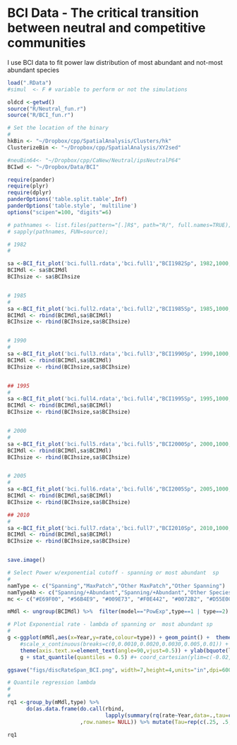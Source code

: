 # BCI Data - The critical transition between neutral and competitive communities 

I use BCI data to fit power law distribution of most abundant and not-most abundant species 



```r
load(".RData")
#simul  <- F # variable to perform or not the simulations

oldcd <-getwd()
source("R/Neutral_fun.r")
source("R/BCI_fun.r")

# Set the location of the binary 
#
hkBin <- "~/Dropbox/cpp/SpatialAnalysis/Clusters/hk"
ClusterizeBin <- "~/Dropbox/cpp/SpatialAnalysis/XY2sed"

#neuBin64<- "~/Dropbox/cpp/CaNew/Neutral/ipsNeutralP64"
BCIwd <- "~/Dropbox/Data/BCI"

require(pander)
require(plyr)
require(dplyr)
panderOptions('table.split.table',Inf)
panderOptions('table.style', 'multiline')
options("scipen"=100, "digits"=6)
```


```r



# pathnames <- list.files(pattern="[.]R$", path="R/", full.names=TRUE);
# sapply(pathnames, FUN=source);

# 1982
#

sa <-BCI_fit_plot('bci.full1.rdata','bci.full1',"BCI1982Sp", 1982,1000,500,1)
BCIMdl <- sa$BCIMdl
BCIhsize <- sa$BCIhsize


# 1985
#
sa <-BCI_fit_plot('bci.full2.rdata','bci.full2',"BCI1985Sp", 1985,1000,500,1)
BCIMdl <- rbind(BCIMdl,sa$BCIMdl)
BCIhsize <- rbind(BCIhsize,sa$BCIhsize)


# 1990
#
sa <-BCI_fit_plot('bci.full3.rdata','bci.full3',"BCI1990Sp", 1990,1000,500,1)
BCIMdl <- rbind(BCIMdl,sa$BCIMdl)
BCIhsize <- rbind(BCIhsize,sa$BCIhsize)


## 1995
#
sa <-BCI_fit_plot('bci.full4.rdata','bci.full4',"BCI1995Sp", 1995,1000,500,1)
BCIMdl <- rbind(BCIMdl,sa$BCIMdl)
BCIhsize <- rbind(BCIhsize,sa$BCIhsize)


# 2000
#
sa <-BCI_fit_plot('bci.full5.rdata','bci.full5',"BCI2000Sp", 2000,1000,500,1)
BCIMdl <- rbind(BCIMdl,sa$BCIMdl)
BCIhsize <- rbind(BCIhsize,sa$BCIhsize)


# 2005
#
sa <-BCI_fit_plot('bci.full6.rdata','bci.full6',"BCI2005Sp", 2005,1000,500,1)
BCIMdl <- rbind(BCIMdl,sa$BCIMdl)
BCIhsize <- rbind(BCIhsize,sa$BCIhsize)

## 2010
#
sa <-BCI_fit_plot('bci.full7.rdata','bci.full7',"BCI2010Sp", 2010,1000,500,1)
BCIMdl <- rbind(BCIMdl,sa$BCIMdl)
BCIhsize <- rbind(BCIhsize,sa$BCIhsize)


save.image()

# Select Power w/exponential cutoff - spanning or most abundant  sp
#
namType <- c("Spanning","MaxPatch","Other MaxPatch","Other Spanning")
namTypeAb <- c("Spanning/+Abundant","Spanning/+Abundant","Other Species","Other Species")
mc <- c("#E69F00", "#56B4E9", "#009E73", "#F0E442", "#0072B2", "#D55E00", "#CC79A7")

mMdl <- ungroup(BCIMdl) %>%  filter(model=="PowExp",type==1 | type==2) %>% mutate(typeAb=namTypeAb[type],type=namType[type])

# Plot Exponential rate - lambda of spanning or  most abundant sp
#
g <-ggplot(mMdl,aes(x=Year,y=rate,colour=type)) + geom_point() +  theme_bw() + 
	#scale_x_continuous(breaks=c(0,0.0010,0.0020,0.0030,0.005,0.01)) +
  	theme(axis.text.x=element_text(angle=90,vjust=0.5)) + ylab(bquote(lambda)) + xlab("Year")+ scale_colour_manual(values=mc)#+
  	g + stat_quantile(quantiles = 0.5) #+ coord_cartesian(ylim=c(-0.02,0.32))

ggsave("figs/discRateSpan_BCI.png", width=7,height=4,units="in",dpi=600)

# Quantile regression lambda
#
#
rq1 <-group_by(mMdl,type) %>%
      do(as.data.frame(do.call(rbind,
                               lapply(summary(rq(rate~Year,data=.,tau=c(.25, .5, .75)),se="boot"),coef))
                       ,row.names= NULL)) %>% mutate(Tau=rep(c(.25, .5, .75),each=2),param="lambda")

rq1

```

